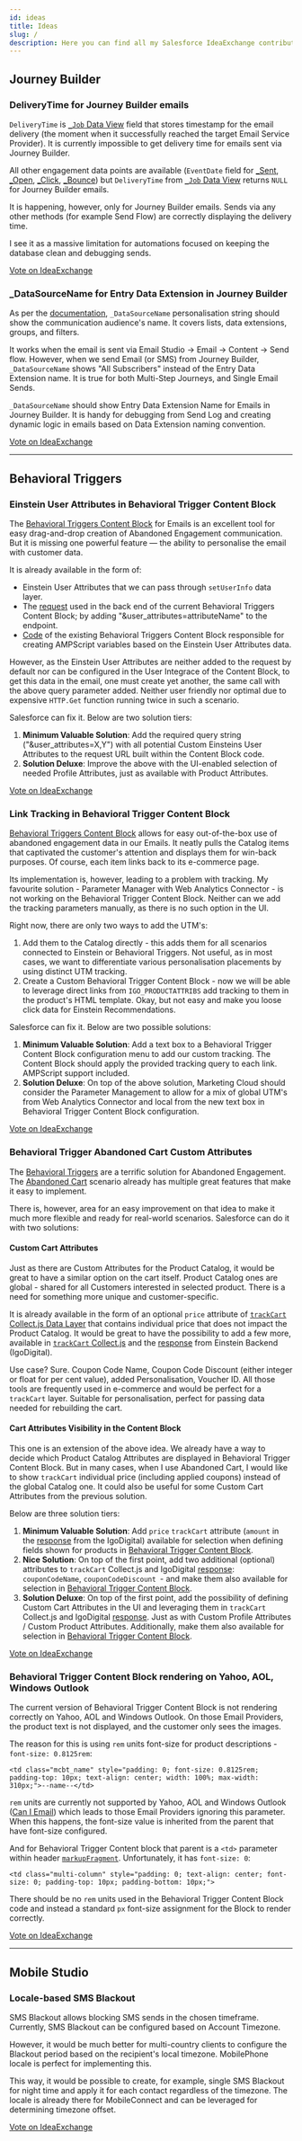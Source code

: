 ```yaml
---
id: ideas
title: Ideas
slug: /
description: Here you can find all my Salesforce IdeaExchange contributions. Let's make the change!
---
```



<LeadText content="Here you can find all my Salesforce IdeaExchange contributions. Let's make the change!" />

## Journey Builder

### DeliveryTime for Journey Builder emails

`DeliveryTime` is [`_Job` Data View](../docs/config/sfmc-config-system-data-views#_job) field that stores timestamp for the email delivery (the moment when it successfully reached the target Email Service Provider). It is currently impossible to get delivery time for emails sent via Journey Builder.

All other engagement data points are available (`EventDate` field for [_Sent](../docs/config/sfmc-config-system-data-views#_sent), [_Open](../docs/config/sfmc-config-system-data-views#_open), [_Click](../docs/config/sfmc-config-system-data-views#_click), [_Bounce](../docs/config/sfmc-config-system-data-views#_bounce)) but `DeliveryTime` from [`_Job` Data View](../docs/config/sfmc-config-system-data-views#_job) returns `NULL` for Journey Builder emails.

It is happening, however, only for Journey Builder emails. Sends via any other methods (for example Send Flow) are correctly displaying the delivery time.

I see it as a massive limitation for automations focused on keeping the database clean and debugging sends.

<a class="button button--outline button--lg button--primary col col--6 col--offset-3" href="https://trailblazer.salesforce.com/ideaView?id=0874V000001HkZgQAK">Vote on IdeaExchange</a>

### _DataSourceName for Entry Data Extension in Journey Builder

As per the [documentation](https://help.salesforce.com/articleView?id=mc_es_available_personalization_strings.htm&type=5), `_DataSourceName` personalisation string should show the communication audience's name. It covers lists, data extensions, groups, and filters.

It works when the email is sent via Email Studio -> Email -> Content -> Send flow. However, when we send Email (or SMS) from Journey Builder, `_DataSourceName` shows "All Subscribers" instead of the Entry Data Extension name. It is true for both Multi-Step Journeys, and Single Email Sends.

`_DataSourceName` should show Entry Data Extension Name for Emails in Journey Builder. It is handy for debugging from Send Log and creating dynamic logic in emails based on Data Extension naming convention.

<a class="button button--outline button--lg button--primary col col--6 col--offset-3" href="https://trailblazer.salesforce.com/ideaView?id=0874V000001HkZRQA0">Vote on IdeaExchange</a>

---

## Behavioral Triggers

### Einstein User Attributes in Behavioral Trigger Content Block

The [Behavioral Triggers Content Block](../docs/config/sfmc-config-behavioral-triggers#behavioral-trigger-content-block) for Emails is an excellent tool for easy drag-and-drop creation of Abandoned Engagement communication. But it is missing one powerful feature — the ability to personalise the email with customer data.

It is already available in the form of:

- Einstein User Attributes that we can pass through `setUserInfo` data layer.
- The [request](../docs/config/sfmc-config-behavioral-triggers#5-building-the-api-query) used in the back end of the current Behavioral Triggers Content Block; by adding "&user_attributes=attributeName" to the endpoint.
- [Code](../docs/config/sfmc-config-behavioral-triggers#6-response-parsing) of the existing Behavioral Triggers Content Block responsible for creating AMPScript variables based on the Einstein User Attributes data.

However, as the Einstein User Attributes are neither added to the request by default nor can be configured in the User Integrace of the Content Block, to get this data in the email, one must create yet another, the same call with the above query parameter added. Neither user friendly nor optimal due to expensive `HTTP.Get` function running twice in such a scenario.

Salesforce can fix it. Below are two solution tiers:

1. __Minimum Valuable Solution__: Add the required query string ("&user_attributes=X,Y") with all potential Custom Einsteins User Attributes to the request URL built within the Content Block code.
2. __Solution Deluxe__: Improve the above with the UI-enabled selection of needed Profile Attributes, just as available with Product Attributes.

<a class="button button--outline button--lg button--primary col col--6 col--offset-3" href="https://trailblazer.salesforce.com/ideaView?id=0874V0000003lB7QAI">Vote on IdeaExchange</a>

### Link Tracking in Behavioral Trigger Content Block

[Behavioral Triggers Content Block](../docs/config/sfmc-config-behavioral-triggers#behavioral-trigger-content-block) allows for easy out-of-the-box use of abandoned engagement data in our Emails. It neatly pulls the Catalog items that captivated the customer's attention and displays them for win-back purposes. Of course, each item links back to its e-commerce page.

Its implementation is, however, leading to a problem with tracking. My favourite solution - Parameter Manager with Web Analytics Connector - is not working on the Behavioral Trigger Content Block. Neither can we add the tracking parameters manually, as there is no such option in the UI.

Right now, there are only two ways to add the UTM's:
1. Add them to the Catalog directly - this adds them for all scenarios connected to Einstein or Behavioral Triggers. Not useful, as in most cases, we want to differentiate various personalisation placements by using distinct UTM tracking.
2. Create a Custom Behavioral Trigger Content Block - now we will be able to leverage direct links from `IGO_PRODUCTATTRIBS` add tracking to them in the product's HTML template. Okay, but not easy and make you loose click data for Einstein Recommendations.

Salesforce can fix it. Below are two possible solutions:

1. __Minimum Valuable Solution__: Add a text box to a Behavioral Trigger Content Block configuration menu to add our custom tracking. The Content Block should apply the provided tracking query to each link. AMPScript support included.
2. __Solution Deluxe__: On top of the above solution, Marketing Cloud should consider the Parameter Management to allow for a mix of global UTM's from Web Analytics Connector and local from the new text box in Behavioral Trigger Content Block configuration.

<a class="button button--outline button--lg button--primary col col--6 col--offset-3" href="https://trailblazer.salesforce.com/ideaView?id=0874V000000UKBJQA4">Vote on IdeaExchange</a>

### Behavioral Trigger Abandoned Cart Custom Attributes

The [Behavioral Triggers](../docs/config/sfmc-config-behavioral-triggers) are a terrific solution for Abandoned Engagement. The [Abandoned Cart](../docs/config/sfmc-config-behavioral-triggers#track-cart) scenario already has multiple great features that make it easy to implement.

There is, however, area for an easy improvement on that idea to make it much more flexible and ready for real-world scenarios. Salesforce can do it with two solutions:

#### Custom Cart Attributes

Just as there are Custom Attributes for the Product Catalog, it would be great to have a similar option on the cart itself. Product Catalog ones are global - shared for all Customers interested in selected product. There is a need for something more unique and customer-specific.

It is already available in the form of an optional `price` attribute of [`trackCart` Collect.js Data Layer](../docs/config/sfmc-config-behavioral-triggers#track-cart) that contains individual price that does not impact the Product Catalog.  It would be great to have the possibility to add a few more, available in [`trackCart` Collect.js](../docs/config/sfmc-config-behavioral-triggers#track-cart) and the [response](../docs/config/sfmc-config-behavioral-triggers#api-responses) from Einstein Backend (IgoDigital).

Use case? Sure. Coupon Code Name, Coupon Code Discount (either integer or float for per cent value), added Personalisation, Voucher ID. All those tools are frequently used in e-commerce and would be perfect for a `trackCart` layer. Suitable for personalisation, perfect for passing data needed for rebuilding the cart.

#### Cart Attributes Visibility in the Content Block

This one is an extension of the above idea. We already have a way to decide which Product Catalog Attributes are displayed in Behavioral Trigger Content Block. But in many cases, when I use Abandoned Cart, I would like to show `trackCart` individual price (including applied coupons) instead of the global Catalog one. It could also be useful for some Custom Cart Attributes from the previous solution.

Below are three solution tiers:

1. __Minimum Valuable Solution__: Add `price` `trackCart` attribute (`amount` in the [response](../docs/config/sfmc-config-behavioral-triggers#api-responses) from the IgoDigital) available for selection when defining fields shown for products in [Behavioral Trigger Content Block](../docs/config/sfmc-config-behavioral-triggers#behavioral-trigger-content-block).
2. __Nice Solution__: On top of the first point, add two additional (optional) attributes to `trackCart` Collect.js and IgoDigital [response](../docs/config/sfmc-config-behavioral-triggers#api-responses): `couponCodeName`, `couponCodeDiscount `- and make them also available for selection in [Behavioral Trigger Content Block](../docs/config/sfmc-config-behavioral-triggers#behavioral-trigger-content-block).
3. __Solution Deluxe__: On top of the first point, add the possibility of defining Custom Cart Attributes in the UI and leveraging them in `trackCart` Collect.js and IgoDigital [response](../docs/config/sfmc-config-behavioral-triggers#api-responses). Just as with Custom Profile Attributes / Custom Product Attributes. Additionally, make them also available for selection in [Behavioral Trigger Content Block](../docs/config/sfmc-config-behavioral-triggers#behavioral-trigger-content-block).

<a class="button button--outline button--lg button--primary col col--6 col--offset-3" href="https://trailblazer.salesforce.com/ideaView?id=0874V0000003lCKQAY">Vote on IdeaExchange</a>

### Behavioral Trigger Content Block rendering on Yahoo, AOL, Windows Outlook

The current version of Behavioral Trigger Content Block is not rendering correctly on Yahoo, AOL and Windows Outlook. On those Email Providers, the product text is not displayed, and the customer only sees the images.

The reason for this is using `rem` units font-size for product descriptions - `font-size: 0.8125rem`:

`<td class="mcbt_name" style="padding: 0; font-size: 0.8125rem; padding-top: 10px; text-align: center; width: 100%; max-width: 310px;">--name--</td>`

`rem` units are currently not supported by Yahoo, AOL and Windows Outlook ([Can I Email](https://www.caniemail.com/features/css-unit-rem/)) which leads to those Email Providers ignoring this parameter. When this happens, the font-size value is inherited from the parent that have font-size configured.

And for Behavioral Trigger Content block that parent is a `<td>` parameter within header [`markupFragment`](../docs/config/sfmc-config-behavioral-triggers#3-settings--markup-fragments). Unfortunately, it has `font-size: 0`:

`<td class="multi-column" style="padding: 0; text-align: center; font-size: 0; padding-top: 10px; padding-bottom: 10px;">`

There should be no `rem` units used in the Behavioral Trigger Content Block code and instead a standard `px` font-size assignment for the Block to render correctly.

<a class="button button--outline button--lg button--primary col col--6 col--offset-3" href="https://trailblazer.salesforce.com/ideaView?id=0874V000000UKIKQA4">Vote on IdeaExchange</a>

---

## Mobile Studio

### Locale-based SMS Blackout

SMS Blackout allows blocking SMS sends in the chosen timeframe. Currently, SMS Blackout can be configured based on Account Timezone.

However, it would be much better for multi-country clients to configure the Blackout period based on the recipient's local timezone. MobilePhone locale is perfect for implementing this.

This way, it would be possible to create, for example, single SMS Blackout for night time and apply it for each contact regardless of the timezone. The locale is already there for MobileConnect and can be leveraged for determining timezone offset.

<a class="button button--outline button--lg button--primary col col--6 col--offset-3" href="https://trailblazer.salesforce.com/ideaView?id=0874V000000sjSYQAY">Vote on IdeaExchange</a>


